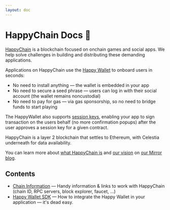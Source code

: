 ```yaml
---
layout: doc
---
```


# HappyChain Docs 🤠

[HappyChain] is a blockchain focused on onchain games and social apps.
We help solve challenges in building and distributing these demanding applications.

Applications on HappyChain use the [Happy Wallet] to onboard users in seconds:

- No need to install anything — the wallet is embedded in your app
- No need to secure a seed phrase — users can log in with their social account (the wallet remains noncustodial)
- No need to pay for gas — via gas sponsorship, so no need to bridge funds to start playing

The HappyWallet also supports [session keys], enabling your app to sign transaction on the users
behalf (no more confirmation popups) after the user approves a session key for a given contract.

HappyChain is a layer 2 blockchain that settles to Ethereum, with Celestia underneath for data
availability.

You can learn more about [what HappyChain is][happy-beginnings] and [our vision][conjuring-creation]
on [our Mirror blog][mirror].

[HappyChain]: https://happy.tech/
[session keys]: /sdk/getting-started#session-keys
[Happy Wallet]: /sdk
[happy-beginnings]: https://blog.happy.tech/gdfC_lMuutG32oH6ma7Q9o0kW4UaVNBqo8j4CfdL5Es
[conjuring-creation]: https://blog.happy.tech/fRzxvFCALjMIRx48h0VayyaSw1mdsZ7rk0eRO_XtZIc
[mirror]: https://blog.happy.tech/

## Contents

- [Chain Information] — Handy information & links to work with HappyChain (chain ID, RPC servers, block explorer, faucet, ...)
- [Happy Wallet SDK] — How to integrate the Happy Wallet in your application — it's dead easy.

[Chain Information]: /chain
[Happy Wallet SDK]: /sdk